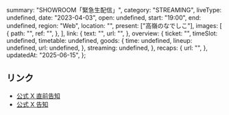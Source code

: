   summary: "SHOWROOM「緊急生配信」",
  category: "STREAMING",
  liveType: undefined,
  date: "2023-04-03",
  open: undefined,
  start: "19:00",
  end: undefined,
  region: "Web",
  location: "",
  present: ["高嶺のなでしこ"],
  images: [
    {
      path: "",
      ref: "",
    },
  ],
  link: {
    text: "",
    url: "",
  },
  overview: {
    ticket: "",
    timeSlot: undefined,
    timetable: undefined,
    goods: {
      time: undefined,
      lineup: undefined,
      url: undefined,
    },
    streaming: undefined,
  },
  recaps: {
    url: "",
  },
  updatedAt: "2025-06-15",
};

## リンク

- [公式 X 直前告知](https://x.com/takanenofficial/status/1642829630976720896)
- [公式 X 告知](https://x.com/takanenofficial/status/1642466911739949056)
